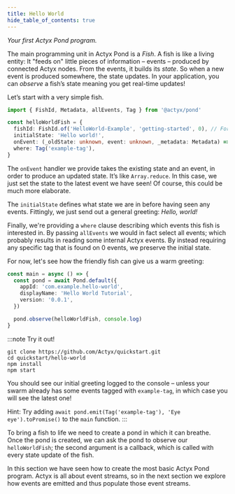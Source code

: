 ```yaml
---
title: Hello World
hide_table_of_contents: true
---
```


_Your first Actyx Pond program._

The main programming unit in Actyx Pond is a _Fish_. A fish is like a living entity: It
"feeds on" little pieces of information – events – produced by connected Actyx nodes. From the
events, it builds its _state_. So when a new event is produced somewhere, the state updates. In your
application, you can _observe_ a fish’s state meaning you get real-time updates!

Let’s start with a very simple fish.

```typescript
import { FishId, Metadata, allEvents, Tag } from '@actyx/pond'

const helloWorldFish = {
  fishId: FishId.of('HelloWorld-Example', 'getting-started', 0), // For caching
  initialState: 'Hello world!',
  onEvent: (_oldState: unknown, event: unknown, _metadata: Metadata) => event,
  where: Tag('example-tag'),
}
```

The `onEvent` handler we provide takes the existing state and an event, in order to produce an
updated state. It’s like `Array.reduce`. In this case, we just set the state to the latest event we
have seen! Of course, this could be much more elaborate.

The `initialState` defines what state we are in before having seen any events. Fittingly, we just
send out a general greeting: _Hello, world!_

Finally, we're providing a `where` clause describing which events this fish is interested in. By
passing `allEvents` we would in fact select all events; which probably results in reading some internal
Actyx events.
By instead requiring any specific tag that is found on 0 events, we preserve the initial state.

For now, let's see how the friendly fish can give us a warm greeting:

```typescript
const main = async () => {
  const pond = await Pond.default({
    appId: 'com.example.hello-world',
    displayName: 'Hello World Tutorial',
    version: '0.0.1',
  })

  pond.observe(helloWorldFish, console.log)
}
```

:::note Try it out!

```text
git clone https://github.com/Actyx/quickstart.git
cd quickstart/hello-world
npm install
npm start
```

You should see our initial greeting logged to the console – unless your swarm already has some events tagged with `example-tag`,
in which case you will see the latest one!

Hint: Try adding `await pond.emit(Tag('example-tag'), 'Eye eye').toPromise()` to the `main` function.
:::

To bring a fish to life we need to create a pond in which it can breathe.
Once the pond is created, we can ask the pond to observe our `helloWorldFish`; the second argument is a callback, which
is called with every state update of the fish.

In this section we have seen how to create the most basic Actyx Pond program.
Actyx is all about event streams, so in the next section we explore how events are emitted and thus populate those event streams.
